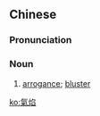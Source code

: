 ==Chinese==
{{zh-forms|s=气焰}}

===Pronunciation===
{{zh-pron
|m=qìyàn
|c=hei3 jim6
|mn=khì-iām
|cat=n
}}

===Noun===
{{zh-noun}}

# {{lb|zh|derogatory}} [[arrogance]]; [[bluster]]

[[ko:氣焰]]